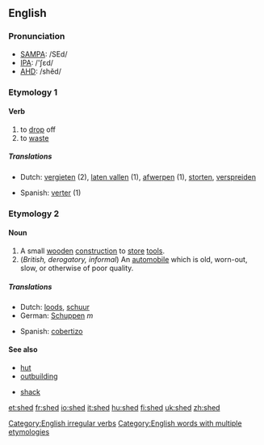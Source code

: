 ==English==
===Pronunciation===
*[[w:SAMPA|SAMPA]]: /SEd/
*[[w:IPA|IPA]]: /'ʃεd/
*[[w:AHD|AHD]]:	/shěd/

===Etymology 1===
====Verb====
[[Category:English irregular verbs]]
{{en-verb2|'''to shed'''|'''[[sheds]]'''|'''shed'''|'''shed'''|'''[[shedding]]'''}}

# to [[drop]] off
# to [[waste]]

===== Translations =====
{{top}}
*Dutch: [[vergieten]] (2), [[laten vallen]] (1), [[afwerpen]] (1), [[storten]], [[verspreiden]]
{{mid}}
*Spanish: [[verter]] (1)
{{bottom}}

===Etymology 2===
====Noun====
{{en-noun|shed|sheds}}
#A small [[wooden]] [[construction]] to [[store]] [[tool]]s.
#(''British, derogatory, informal'') An [[automobile]] which is old, worn-out, slow, or otherwise of poor quality.
=====Translations =====
{{top}}
*Dutch: [[loods]], [[schuur]]
*German: [[Schuppen]] ''m''
{{mid}}
*Spanish: [[cobertizo]] {{m}}
{{bottom}}

====See also====
{{top}}
*[[hut]]
*[[outbuilding]]
{{mid}}
*[[shack]]
{{bottom}}

[[Category:English words with multiple etymologies]]

[[et:shed]]
[[fr:shed]]
[[io:shed]]
[[it:shed]]
[[hu:shed]]
[[fi:shed]]
[[uk:shed]]
[[zh:shed]]